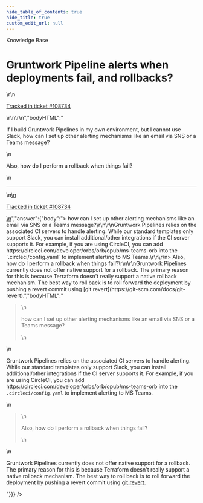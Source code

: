 ```yaml
---
hide_table_of_contents: true
hide_title: true
custom_edit_url: null
---
```



<head>
  <link rel="canonical" href="https://github.com/tnn-tnn-tnn-tnn-tnn-gruntwork-io/knowledge-base/discussions/452" />
</head>

<CenterLayout>
<span className="searchCategory">Knowledge Base</span>
<h1>Gruntwork Pipeline alerts when deployments fail, and rollbacks?</h1>
<GitHub discussion={{"id":"D_kwDOF8slf84APwhd","number":452,"author":{"login":"iangrunt"},"title":"Gruntwork Pipeline alerts when deployments fail, and rollbacks?","body":"\r\nIf I build Gruntwork Pipelines in my own environment, but I cannot use Slack, how can I set up other alerting mechanisms like an email via SNS or a Teams message? \r\n\r\nAlso, how do I perform a rollback when things fail?\r\n\r\n---\r\n\r\n<ins datetime=\"2022-06-09T14:08:49Z\">\r\n  <p><a href=\"https://support.gruntwork.io/hc/requests/108734\">Tracked in ticket #108734</a></p>\r\n</ins>\r\n","bodyHTML":"<p dir=\"auto\">If I build Gruntwork Pipelines in my own environment, but I cannot use Slack, how can I set up other alerting mechanisms like an email via SNS or a Teams message?</p>\n<p dir=\"auto\">Also, how do I perform a rollback when things fail?</p>\n<hr>\n<ins datetime=\"2022-06-09T14:08:49Z\">\n  <p dir=\"auto\"><a href=\"https://support.gruntwork.io/hc/requests/108734\" rel=\"nofollow\">Tracked in ticket #108734</a></p>\n</ins>","answer":{"body":"> how can I set up other alerting mechanisms like an email via SNS or a Teams message?\r\n\r\nGruntwork Pipelines relies on the associated CI servers to handle alerting. While our standard templates only support Slack, you can install additional/other integrations if the CI server supports it. For example, if you are using CircleCI, you can add https://circleci.com/developer/orbs/orb/opub/ms-teams-orb into the `.circleci/config.yaml` to implement alerting to MS Teams.\r\n\r\n> Also, how do I perform a rollback when things fail?\r\n\r\nGruntwork Pipelines currently does not offer native support for a rollback. The primary reason for this is because Terraform doesn't really support a native rollback mechanism. The best way to roll back is to roll forward the deployment by pushing a revert commit using [git revert](https://git-scm.com/docs/git-revert).","bodyHTML":"<blockquote>\n<p dir=\"auto\">how can I set up other alerting mechanisms like an email via SNS or a Teams message?</p>\n</blockquote>\n<p dir=\"auto\">Gruntwork Pipelines relies on the associated CI servers to handle alerting. While our standard templates only support Slack, you can install additional/other integrations if the CI server supports it. For example, if you are using CircleCI, you can add <a href=\"https://circleci.com/developer/orbs/orb/opub/ms-teams-orb\" rel=\"nofollow\">https://circleci.com/developer/orbs/orb/opub/ms-teams-orb</a> into the <code class=\"notranslate\">.circleci/config.yaml</code> to implement alerting to MS Teams.</p>\n<blockquote>\n<p dir=\"auto\">Also, how do I perform a rollback when things fail?</p>\n</blockquote>\n<p dir=\"auto\">Gruntwork Pipelines currently does not offer native support for a rollback. The primary reason for this is because Terraform doesn't really support a native rollback mechanism. The best way to roll back is to roll forward the deployment by pushing a revert commit using <a href=\"https://git-scm.com/docs/git-revert\" rel=\"nofollow\">git revert</a>.</p>"}}} />

</CenterLayout>
  

<!-- ##DOCS-SOURCER-START
{
  "sourcePlugin": "github-discussions",
  "hash": "aef1a0c7e095c250be01abbb556ec404"
}
##DOCS-SOURCER-END -->
